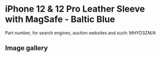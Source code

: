
# iPhone 12 & 12 Pro Leather Sleeve with MagSafe - Baltic Blue

Part number, for search engines, auction websites and such: MHYD3ZM/A

## Image gallery

<div style={{ width: "768px" }}>
  <GalleryComponent
    images={[
      {
        original: "/everysource/MHYD3.png",
        thumbnail: "/everypreview/MHYD3.png",
      },
      {
        original: "/everysource/MHYD3_AV1.png",
        thumbnail: "/everypreview/MHYD3_AV1.png",
      },
      {
        original: "/everysource/MHYD3_AV2.png",
        thumbnail: "/everypreview/MHYD3_AV2.png",
      },
      {
        original: "/everysource/MHYD3_AV3.png",
        thumbnail: "/everypreview/MHYD3_AV3.png",
      }
    ]}
  />
</div>